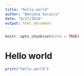 ```yaml
---
title: "hello_world"
author: "Benjana Guraziu"
date: "8/27/2018"
output: html_document
---
```


```r
knitr::opts_chunk$set(echo = TRUE)
```

# Hello world

```r
print("hello world")
```


